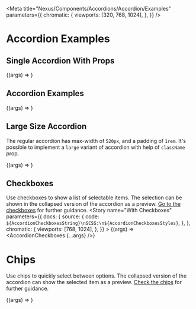 





<Meta
    title="Nexus/Components/Accordions/Accordion/Examples"
    parameters={{
        chromatic: {
            viewports: [320, 768, 1024],
        },
    }}
/>

# Accordion Examples

## Single Accordion With Props

<Canvas>
    <Story
        name="Single Accordion"
        parameters={{
            docs: {
                source: {
                    code: `${AccordionString}\nSCSS:\n${styles}`,
                },
            },
        }}
    >
        {(args) => <Accordion {...args} />}
    </Story>
</Canvas>

## Accordion Examples

<Canvas>
    <Story
        name="Accordion Examples"
        parameters={{
            docs: {
                source: {
                    code: `${MultipleAccordionString}\nSCSS:\n${MultipleAccordionStyles}`,
                },
            },
            chromatic: {
                viewports: [768, 1024],
            },
        }}
    >
        {(args) => <MultipleAccordion {...args} />}
    </Story>
</Canvas>

## Large Size Accordion

The regular accordion has max-width of `520px`, and a padding of `1rem`. It's possible to implement a  `large` variant of accordion with help of `className` prop.

<Canvas>
    <Story
        name="Large Size"
        parameters={{
            docs: {
                source: {
                    code: `${LargeAccordionString}\nSCSS:\n${LargeAccordionStyles}`,
                },
            },
            chromatic: {
                viewports: [768, 1024],
            },
        }}
    >
        {(args) => <LargeAccordion {...args} />}
    </Story>
</Canvas>

## Checkboxes

Use checkboxes to show a list of selectable items. The selection can be shown in the collapsed version of the accordion as a preview. [Go to the checkboxes](?path=/docs/nexus-components-checkboxes-checkbox--main-story) for further guidance.
<Canvas>
    <Story
        name="With Checkboxes"
        parameters={{
            docs: {
                source: {
                    code: `${AccordionCheckboxesString}\nSCSS:\n${AccordionCheckboxesStyles}`,
                },
            },
            chromatic: {
                viewports: [768, 1024],
            },
        }}
    >
        {(args) => <AccordionCheckboxes {...args} />}
    </Story>
</Canvas>

# Chips

Use chips to quickly select between options. The collapsed version of the accordion can show the selected item as a preview. [Check the chips](?path=/docs/nexus-components-chips--main-story) for further guidance.

<Canvas>
    <Story
        name="With Chips"
        parameters={{
            docs: {
                source: {
                    code: `${AccordionChipsString}\nSCSS:\n${AccordionChipsStyles}`,
                },
            },
            chromatic: {
                viewports: [768, 1024],
            },
        }}
    >
        {(args) => <AccordionChips {...args} />}
    </Story>
</Canvas>

